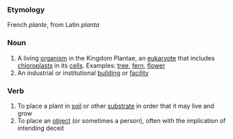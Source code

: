 ===Etymology===
French ''plante'', from Latin ''planta''

===Noun===
#A living [[organism]] in the Kingdom Plantae, an [[eukaryote]] that includes [[chloroplast]]s in its [[cell]]s.  Examples: [[tree]], [[fern]], [[flower]]
#An industrial or institutional [[building]] or [[facility]]

===Verb===
#To place a plant in [[soil]] or other [[substrate]] in order that it may live and grow
#To place an [[object]] (or sometimes a person), often with the implication of intending deceit
